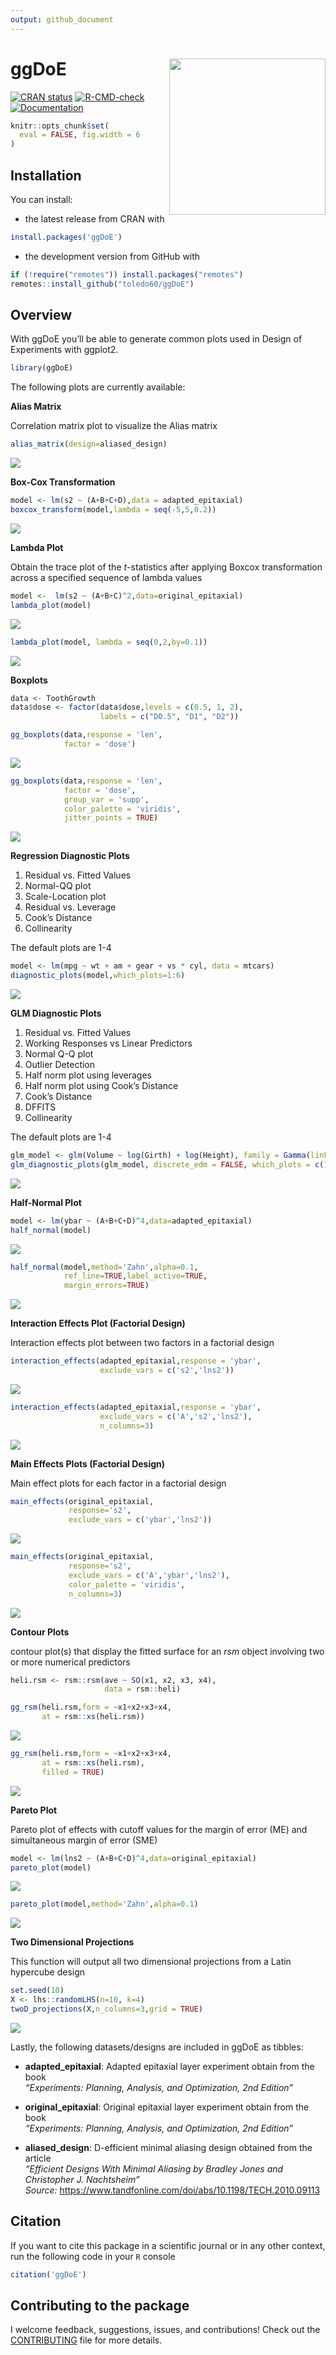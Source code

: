 ```yaml
---
output: github_document
---
```


# ggDoE <img src="ggdoe-hexsticker.png" align="right" height="250px" />
[![CRAN status](https://www.r-pkg.org/badges/version/ggDoE)](https://cran.r-project.org/package=ggDoE)
[![R-CMD-check](https://github.com/toledo60/ggDoE/workflows/R-CMD-check/badge.svg)](https://github.com/toledo60/ggDoE/actions)
[![Documentation](https://img.shields.io/badge/Documentation-ggDoE-blue)](https://ggdoe.netlify.app/)

```r
knitr::opts_chunk$set(
  eval = FALSE, fig.width = 6
)
```


## Installation

You can install:

* the latest release from CRAN with 

```r
install.packages('ggDoE')
```

* the development version from GitHub with

```r
if (!require("remotes")) install.packages("remotes")
remotes::install_github("toledo60/ggDoE")
```

## Overview

With ggDoE you'll be able to generate common plots used in Design of Experiments with ggplot2.


```r
library(ggDoE)
```

The following plots are currently available:

**Alias Matrix**

Correlation matrix plot to visualize the Alias matrix

```r
alias_matrix(design=aliased_design)
```

![](man/figures/alias_matrix.png)


**Box-Cox Transformation**


```r
model <- lm(s2 ~ (A+B+C+D),data = adapted_epitaxial)
boxcox_transform(model,lambda = seq(-5,5,0.2))
```

![](man/figures/boxcox_transformation.png)

**Lambda Plot**

Obtain the trace plot of the *t*-statistics after applying Boxcox transformation across a specified sequence of lambda values 

```r
model <-  lm(s2 ~ (A+B+C)^2,data=original_epitaxial)
lambda_plot(model)
```

![](man/figures/lambda_plot1.png)


```r
lambda_plot(model, lambda = seq(0,2,by=0.1))
```

![](man/figures/lambda_plot2.png)


**Boxplots**

```r
data <- ToothGrowth
data$dose <- factor(data$dose,levels = c(0.5, 1, 2),
                    labels = c("D0.5", "D1", "D2"))

gg_boxplots(data,response = 'len',
            factor = 'dose')
```

![](man/figures/boxplot1.png)


```r
gg_boxplots(data,response = 'len',
            factor = 'dose',
            group_var = 'supp',
            color_palette = 'viridis',
            jitter_points = TRUE)
```


![](man/figures/boxplot2.png)

**Regression Diagnostic Plots**

1. Residual vs. Fitted Values
2. Normal-QQ plot
3. Scale-Location plot
4. Residual vs. Leverage
5. Cook's Distance
6. Collinearity

The default plots are 1-4

```r
model <- lm(mpg ~ wt + am + gear + vs * cyl, data = mtcars)
diagnostic_plots(model,which_plots=1:6)
```

![](man/figures/diagnostic_plots.png)

**GLM Diagnostic Plots**

1. Residual vs. Fitted Values  
2. Working Responses vs Linear Predictors  
3. Normal Q-Q plot  
4. Outlier Detection  
5. Half norm plot using leverages  
6. Half norm plot using Cook's Distance  
7. Cook's Distance  
8. DFFITS  
9. Collinearity  

The default plots are 1-4

```r
glm_model <- glm(Volume ~ log(Girth) + log(Height), family = Gamma(link = "log"), data = trees)
glm_diagnostic_plots(glm_model, discrete_edm = FALSE, which_plots = c(1:4, 7:8))
```

![](man/figures/glm_diagnostic_plots.png)

**Half-Normal Plot**

```r
model <- lm(ybar ~ (A+B+C+D)^4,data=adapted_epitaxial)
half_normal(model)
```


![](man/figures/half_normal1.png)



```r
half_normal(model,method='Zahn',alpha=0.1,
            ref_line=TRUE,label_active=TRUE,
            margin_errors=TRUE)
```



![](man/figures/half_normal2.png)


**Interaction Effects Plot (Factorial Design)**

Interaction effects plot between two factors in a factorial design


```r
interaction_effects(adapted_epitaxial,response = 'ybar',
                    exclude_vars = c('s2','lns2'))
```


![](man/figures/interactions1.png)


```r
interaction_effects(adapted_epitaxial,response = 'ybar',
                    exclude_vars = c('A','s2','lns2'),
                    n_columns=3)
```



![](man/figures/interactions2.png)

**Main Effects Plots (Factorial Design)**

Main effect plots for each factor in a factorial design

```r
main_effects(original_epitaxial,
             response='s2',
             exclude_vars = c('ybar','lns2'))
```


![](man/figures/main_effects1.png)


```r
main_effects(original_epitaxial,
             response='s2',
             exclude_vars = c('A','ybar','lns2'),
             color_palette = 'viridis',
             n_columns=3)
```



![](man/figures/main_effects2.png)


**Contour Plots**

contour plot(s) that display the fitted surface for an *rsm* 
object involving two or more numerical predictors

```r
heli.rsm <- rsm::rsm(ave ~ SO(x1, x2, x3, x4), 
                     data = rsm::heli)
```


```r
gg_rsm(heli.rsm,form = ~x1+x2+x3+x4,
       at = rsm::xs(heli.rsm))
```


![](man/figures/contour1.png)


```r
gg_rsm(heli.rsm,form = ~x1+x2+x3+x4,
       at = rsm::xs(heli.rsm),
       filled = TRUE)
```

![](man/figures/contour2.png)


**Pareto Plot**

Pareto plot of effects with cutoff values for the margin of error (ME) and simultaneous margin of error (SME)

```r
model <- lm(lns2 ~ (A+B+C+D)^4,data=original_epitaxial)
pareto_plot(model)
```


![](man/figures/pareto_plot1.png)


```r
pareto_plot(model,method='Zahn',alpha=0.1)
```


![](man/figures/pareto_plot2.png)


**Two Dimensional Projections**

This function will output all two dimensional projections from a Latin hypercube design

```r
set.seed(10)
X <- lhs::randomLHS(n=10, k=4)
twoD_projections(X,n_columns=3,grid = TRUE)
```

![](man/figures/twoD_projections.png)

Lastly, the following datasets/designs are included in ggDoE as tibbles:

- **adapted_epitaxial**: Adapted epitaxial layer experiment obtain from the book <br>
*"Experiments: Planning, Analysis, and Optimization, 2nd Edition"*

- **original_epitaxial**: Original epitaxial layer experiment obtain from the book <br>
*"Experiments: Planning, Analysis, and Optimization, 2nd Edition"*

- **aliased_design**: D-efficient minimal aliasing design obtained from the article  <br>
*"Efficient Designs With Minimal Aliasing by Bradley Jones and Christopher J. Nachtsheim"* <br>
*Source:* <https://www.tandfonline.com/doi/abs/10.1198/TECH.2010.09113>

## Citation

If you want to cite this package in a scientific journal or in any other context, run the following code in your `R` console

```r
citation('ggDoE')
```

## Contributing to the package

I welcome feedback, suggestions, issues, and contributions!
Check out the [CONTRIBUTING](https://github.com/toledo60/ggDoE/blob/main/.github/CONTRIBUTING.md) file for more details.
